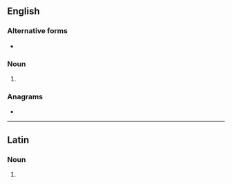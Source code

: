 {{also|âmphoras}}
==English==

===Alternative forms===
* {{l|en|amphorae}}

===Noun===
{{head|en|noun form}}

# {{plural of|amphora|lang=en}}

===Anagrams===
* {{anagrams|en|a=aahmoprs|amorphas}}

----

==Latin==

===Noun===
{{la-noun-form|amphorās}}

# {{inflection of|amphora||acc|p|lang=la}}
